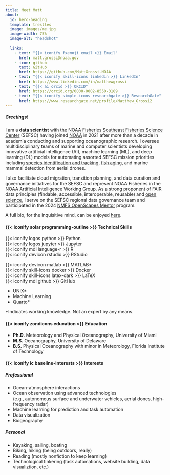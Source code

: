 ```yaml
---
title: Meet Matt
about:
  id: hero-heading
  template: trestles
  image: images/me.jpg
  image-width: 75%
  image-alt: "headshot"
  
  links:
    - text: "{{< iconify fxemoji email >}} Email"
      href: matt.grossi@noaa.gov
    - icon: github
      text: GitHub
      href: https://github.com/MattGrossi-NOAA
    - text: "{{< iconify skill-icons linkedin >}} LinkedIn"
      href: https://www.linkedin.com/in/matthewgrossi
    - text: "{{< ai orcid >}} ORCID"
      href: https://orcid.org/0000-0002-8550-3189
    - text: "{{< iconify simple-icons researchgate >}} ResearchGate"
      href: https://www.researchgate.net/profile/Matthew_Grossi2
---
```


##### Greetings!

I am a **data scientist** with the [NOAA Fisheries](https://www.fisheries.noaa.gov/){target="_blank"} [Southeast Fisheries Science Center](https://www.fisheries.noaa.gov/about/southeast-fisheries-science-center){target="_blank"} (SEFSC) having joined [NOAA](https://www.noaa.gov/){target="_blank"} in 2021 after more than a decade in academia conducting and supporting oceanographic research. I oversee multidisciplinary teams of marine and computer scientists developing innovative artificial intelligence (AI), machine learning (ML), and deep learning (DL) models for automating assorted SEFSC mission priorities including [species identification and tracking](https://www.fisheries.noaa.gov/feature-story/increasing-efficiency-video-surveys-artificial-intelligence){target="_blank"}, [fish aging](https://www.fisheries.noaa.gov/feature-story/scientists-identify-more-efficient-means-determine-age-fish-using-ai-and-near-infrared){target="_blank"}, and marine mammal detection from aerial drones.

I also facilitate cloud migration, transition planning, and data curation and governance initiatives for the SEFSC and represent NOAA Fisheries in the NOAA Artificial Intelligence Working Group. As a strong proponent of FAIR data principles (**f**indable, **a**ccessible, **i**nteroperable, **r**eusable) and [open science](https://www.fisheries.noaa.gov/science-data/open-science-noaa-fisheries){target="_blank"}, I serve on the SEFSC regional data governance team and participated in the 2024 [NMFS OpenScapes Mentor](https://nmfs-openscapes.github.io/){target="_blank"} program.

<!-- My first programming language is **R**, but nowadays I gravitate to **Python** due to its widespread popularity within the ML community. If a task seems automatable, I like to find a way. I prefer **LaTeX** over common word processing software any day. After years of using **Jupyter Notebooks** for writing Python code and documentating workflows, I was recently introduced to **Quarto**, which is quickly becoming my go-to publishing system. -->

A full bio, for the inquisitive mind, can be enjoyed [here](bio.qmd).

#### {{< iconify solar programming-outline >}} Technical Skills

:::: {layout-ncol="3"}
:::{}
{{< iconify logos python >}} Python <br>
{{< iconify logos jupyter >}} Jupyter <br>
{{< iconify mdi language-r >}} R <br>
{{< iconify devicon rstudio >}} RStudio <br>
:::
:::{}
{{< iconify devicon matlab >}} MATLAB* <br>
{{< iconify skill-icons docker >}} Docker <br>
{{< iconify skill-icons latex-dark >}} LaTeX <br>
{{< iconify mdi github >}} GitHub <br>
:::
:::{}
- UNIX*
- Machine Learning
- Quarto*
:::
::::

*Indicates working knowledge. Not an expert by any means.

#### {{< iconify zondicons education >}} Education

<!-- {{< iconify fa university >}} Ph.D. Meteorology and Physical Oceanography, University of Miami

{{< iconify zondicons education >}} M.S. Oceanography, University of Delaware

{{< iconify zondicons education >}} B.S. Physical Oceanography with minor in Meteorology, Florida Institute of Technology -->

- **Ph.D.** Meteorology and Physical Oceanography, University of Miami <br>
- **M.S.** Oceanography, University of Delaware <br>
- **B.S.** Physical Oceanography with minor in Meteorology, Florida Institute of Technology

<!-- #### {{< iconify ic baseline-work >}} Experience

- **Data Scientist** | 2023-present <br>
NOAA Southeast Fisheries Science Center
- **Uncrewed Systems Data Coordinator** | 2021-2023 <br>
NOAA National Centers for Environmental Information
- **Research Assistant** | 2016-2021 <br>
University of Miami Rosenstiel School of Marine and Atmospheric Science
- **Research Associate** | 2014-2016 <br>
University of Massachusetts Dartmouth School for Marine Science and Technology /
Ocean Observation Laboratory
- **Research Assistant** | 2008-2010 <br>
University of Delaware /
Oceanography, Remote Sensing, and Biogeography Lab -->

#### {{< iconify ic baseline-interests >}} Interests

##### Professional
- Ocean-atmosphere interactions
- Ocean observation using advanced technologies <br> (e.g., autonomous surface and underwater vehicles, aerial dones, high-frequency radar)
- Machine learning for prediction and task automation
- Data visualization
- Biogeography

##### Personal
- Kayaking, sailing, boating
- Biking, hiking (being outdoors, really)
- Reading (mostly nonfiction to keep learning)
- Technological tinkering (task automations, website building, data visualiztion, etc.)


